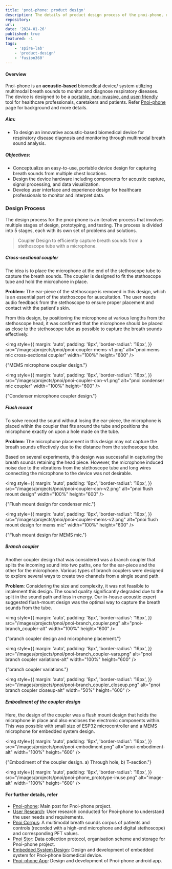 ```yaml
---
title: 'pnoi-phone: product design'
description: The details of product design process of the pnoi-phone, outlining various features, design considerations, and user interfaces.
repository:
url:
date: '2024-01-26'
published: true
featured: -1
tags:
    - 'spire-lab'
    - 'product-design'
    - 'fusion360'
---
```


#### Overview

Pnoi-phone is an **acoustic-based** biomedical device/ system utilizing multimodal breath sounds to monitor and diagnose respiratory diseases.
The device is designed to be a <u>portable, non-invasive, and user-friendly</u> tool for healthcare professionals, caretakers and patients.
Refer <a href="/posts/projects/pnoi-phone/pnoi-phone">Pnoi-phone</a> page for background and more details.

##### Aim:
-   To design an innovative acoustic-based biomedical device for respiratory disease diagnosis and monitoring through multimodal breath sound analysis.

##### Objectives:
-   Conceptualize an easy-to-use, portable device design for capturing breath sounds from multiple chest locations.
-   Design the device hardware including components for acoustic capture, signal processing, and data visualization.
-   Develop user interface and experience design for healthcare professionals to monitor and interpret data.

### Design Process

The design process for the pnoi-phone is an iterative process that involves multiple stages of design, prototyping, and testing. 
The process is divided into 5 stages, each with its own set of problems and solutions.

> Coupler Design to efficiently capture breath sounds from a stethoscope tube with a microphone.

##### Cross-sectional coupler
The idea is to place the microphone at the end of the stethoscope tube to capture the breath sounds. 
The coupler is designed to fit the stethoscope tube and hold the microphone in place.

**Problem**: The ear-piece of the stethoscope is removed in this design, which is an essential part of the stethoscope for auscultation.
The user needs audio feedback from the stethoscope to ensure proper placement and contact with the patient's skin. 

From this design, by positioning the microphone at various lengths from the stethoscope head, 
it was confirmed that the microphone should be placed as close to the stethoscope tube as possible to capture the breath sounds effectively.

<img
style={{
margin: 'auto',
padding: '8px',
'border-radius': '16px',
}}
src="/images/projects/pnoi/pnoi-coupler-mems-v1.png"
alt="pnoi mems mic cross-sectional coupler"
width="100%"
height="600"
/>
<p style={{ 'text-align': 'center', margin: 'auto' }} width="320">
{"MEMS microphone coupler design."}
</p>

<img
style={{
margin: 'auto',
padding: '8px',
'border-radius': '16px',
}}
src="/images/projects/pnoi/pnoi-coupler-con-v1.png"
alt="pnoi condenser mic coupler"
width="100%"
height="600"
/>
<p style={{ 'text-align': 'center', margin: 'auto' }} width="320">
{"Condenser microphone coupler design."}
</p>

##### Flush mount
To solve record the sound without losing the ear-piece, the microphone is placed within the coupler that fits around the tube and positions the microphone exactly on upon a hole made on the tube.

**Problem**: The microphone placement in this design may not capture the breath sounds effectively due to the distance from the stethoscope tube. 

Based on several experiments, this design was successful in capturing the breath sounds retaining the head piece. 
However, the microphone induced noise due to the vibrations from the stethoscope tube and long wires connecting the microphone to the device was not desirable.

<img
style={{
margin: 'auto',
padding: '8px',
'border-radius': '16px',
}}
src="/images/projects/pnoi/pnoi-coupler-con-v2.png"
alt="pnoi flush mount design"
width="100%"
height="600"
/>
<p style={{ 'text-align': 'center', margin: 'auto' }} width="320">
{"Flush mount design for condenser mic."}
</p>

<img
style={{
margin: 'auto',
padding: '8px',
'border-radius': '16px',
}}
src="/images/projects/pnoi/pnoi-coupler-mems-v2.png"
alt="pnoi flush mount design for mems mic"
width="100%"
height="600"
/>
<p style={{ 'text-align': 'center', margin: 'auto' }} width="320">
{"Flush mount design for MEMS mic."}
</p>

##### Branch coupler
Another coupler design that was considered was a branch coupler that splits the incoming sound into two paths, one for the ear-piece and the other for the microphone. 
Various types of branch couplers were designed to explore several ways to create two channels from a single sound path.

**Problem**: Considering the size and complexity, it was not feasible to implement this design. The sound quality significantly degraded due to the split in the sound path and loss in energy.
Our in-house acoustic expert suggested flush-mount design was the optimal way to capture the breath sounds from the tube.

<img
style={{
margin: 'auto',
padding: '8px',
'border-radius': '16px',
}}
src="/images/projects/pnoi/pnoi-branch_coupler.png"
alt="pnoi-branch_coupler-alt"
width="100%"
height="600"
/>
<p style={{ 'text-align': 'center', margin: 'auto' }} width="320">
{"branch coupler design and microphone placement."}
</p>

<img
style={{
margin: 'auto',
padding: '8px',
'border-radius': '16px',
}}
src="/images/projects/pnoi/pnoi-branch_coupler-vars.png"
alt="pnoi branch coupler variations-alt"
width="100%"
height="600"
/>
<p style={{ 'text-align': 'center', margin: 'auto' }} width="320">
{"branch coupler variations."}
</p>

<img
style={{
margin: 'auto',
padding: '8px',
'border-radius': '16px',
}}
src="/images/projects/pnoi/pnoi-branch_coupler_closeup.png"
alt="pnoi branch coupler closeup-alt"
width="50%"
height="600"
/>

##### Embodiment of the coupler design
Here, the design of the coupler was a flush mount design that holds the microphone in place and also encloses the electronic components within.
This was possible with small size of ESP32 microcontroller and a MEMS microphone for embedded system design.

<img
style={{
margin: 'auto',
padding: '8px',
'border-radius': '16px',
}}
src="/images/projects/pnoi/pnoi-embodiment.png"
alt="pnoi-embodiment-alt"
width="100%"
height="600"
/>
<p style={{ 'text-align': 'center', margin: 'auto' }} width="320">
{"Embodiment of the coupler design. a) Through hole, b) T-section."}
</p>

<img
style={{
margin: 'auto',
padding: '8px',
'border-radius': '16px',
}}
src="/images/projects/pnoi/pnoi-phone_prototype-inuse.png"
alt="image-alt"
width="100%"
height="600"
/>

#### For further details, refer

-	[Pnoi-phone](/posts/projects/pnoi-phone/pnoi-phone): Main post for Pnoi-phone project.
-   [User Research](/posts/projects/pnoi-phone_user-rx): User research conducted for Pnoi-phone to understand the user needs and requirements.
-   [Pnoi Corpus](/posts/projects/pnoi-phone_corpus): A multimodal breath sounds corpus of patients and controls (recorded with a high-end microphone and digital stethoscope) and corresponding PFT values.
-   [Pnoi Stor](/posts/projects/pnoi-phone_stor): Data collection protocol, organisation scheme and storage for Pnoi-phone project.
-   [Embedded System Design](/posts/projects/pnoi-phone_esd): Design and development of embedded system for Pnoi-phone biomedical device.
-   [Pnoi-phone App](/posts/projects/pnoi-phone_app): Design and development of Pnoi-phone android app.

